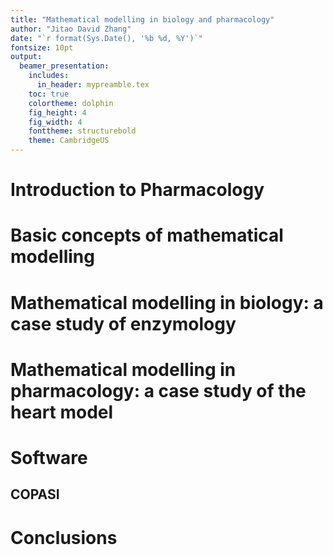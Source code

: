 ```yaml
---
title: "Mathematical modelling in biology and pharmacology"
author: "Jitao David Zhang"
date: "`r format(Sys.Date(), '%b %d, %Y')`"
fontsize: 10pt
output: 
  beamer_presentation:
    includes:
      in_header: mypreamble.tex
    toc: true
    colortheme: dolphin
    fig_height: 4
    fig_width: 4
    fonttheme: structurebold
    theme: CambridgeUS
---
```


# Introduction to Pharmacology

# Basic concepts of mathematical modelling

# Mathematical modelling in biology: a case study of enzymology

# Mathematical modelling in pharmacology: a case study of the heart model

# Software

## COPASI

# Conclusions